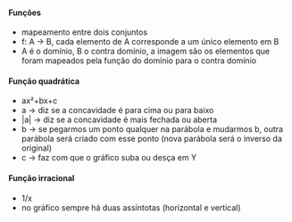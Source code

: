 






#### Funções

-   mapeamento entre dois conjuntos
-   f: A → B, cada elemento de A corresponde a um único elemento em B
-   A é o domínio, B o contra domínio, a imagem são os elementos que
    foram mapeados pela função do domínio para o contra domínio

#### Função quadrática

-   ax²+bx+c
-   a → diz se a concavidade é para cima ou para baixo
-   \|a\| → diz se a concavidade é mais fechada ou aberta
-   b → se pegarmos um ponto qualquer na parábola e mudarmos b, outra
    parábola será criado com esse ponto (nova parábola será o inverso da
    original)
-   c → faz com que o gráfico suba ou desça em Y

#### Função irracional

-   1/x
-   no gráfico sempre há duas assíntotas (horizontal e vertical)


